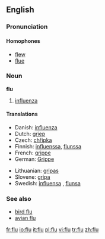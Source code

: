 ==English==

===Pronunciation===
====Homophones====
*[[flew]]
*[[flue]]

===Noun===
'''flu'''

# [[influenza]]

====Translations====
{{top}}
*Danish: [[influenza]] {{c}}
*Dutch: [[griep]] {{f}}
*Czech: [[chřipka]] {{f}}
*Finnish: [[influenssa]], [[flunssa]]
*French: [[grippe]] {{f}}
*German: [[Grippe]] {{f}}
{{mid}}
*Lithuanian: [[gripas]] {{m}}
*Slovene: [[gripa]] {{f}}
*Swedish: [[influensa]] {{c}}, [[flunsa]] {{c}}
{{bottom}}

===See also===
*[[bird flu]]
*[[avian flu]]

[[fr:flu]]
[[io:flu]]
[[it:flu]]
[[pl:flu]]
[[vi:flu]]
[[tr:flu]]
[[zh:flu]]